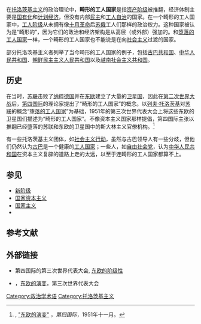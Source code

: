 {{Distinguish|堕落的工人国家}}
{{托洛茨基主义}}
在[[托洛茨基主义|托洛茨基主义]]的政治理论中，'''畸形的工人国家'''是指[[资产阶级|资产阶级]]被推翻，经济体制主要是[[国有化|国有化]]和[[计划经济|计划经济]]，但没有内部[[民主|民主]]和[[工人自治|工人自治]]的国家。在一个畸形的工人国家中，[[工人阶级|工人阶级]]从未拥有像[[十月革命|十月革命]]后[[苏俄|苏俄]]工人们那样的政治权力。这种国家被认为是“畸形的”，因为它们的政治和经济架构是从高层（或外部）强加的。和[[堕落的工人国家|堕落的工人国家]]一样，一个畸形的工人国家也不能说是在向[[社会主义|社会主义]]过渡的国家。

部分托洛茨基主义者列举了当今畸形的工人国家的例子，包括[[古巴共和国|古巴共和国]]、[[中华人民共和国|中华人民共和国]]、[[朝鲜民主主义人民共和国|朝鲜民主主义人民共和国]]以及[[越南社会主义共和国|越南社会主义共和国]]。

==历史==
在当时，[[苏联|苏联]]击败了[[纳粹德国|纳粹德国]]并在[[东欧|东欧]]建立了大量的[[卫星国|卫星国]]，因此在[[第二次世界大战|第二次世界大战]]后，[[第四国际|第四国际]]的理论家提出了“畸形的工人国家”的概念。以[[列夫·托洛茨基|列夫·托洛茨基]]对[[苏联|苏联]]的概念“[[堕落的工人国家|堕落的工人国家]]”为基础，1951年的第三次世界代表大会上将这些东欧的卫星国们描述为“畸形的工人国家”。不像资本主义国家那样提倡{{Link-en|社会革命|Social revoulution}}，第四国际主张{{Link-en|政治革命|Political revolution}}以推翻已经堕落的苏联和东欧的卫星国中的斯大林主义官僚机构。<ref>{{Link-en|皮埃尔·弗朗克|Pierre Frank}}, [http://www.marxists.org/history/etol/writers/frank/1951/08/eeurope.htm "东欧的演变"] {{Wayback|url=http://www.marxists.org/history/etol/writers/frank/1951/08/eeurope.htm |date=20200731202938 }}，''第四国际''，1951年十一月。</ref>

有一些托洛茨基主义团体，如[[社会主义行动_(美国)|社会主义行动]]，虽然与古巴领导人有一些分歧，但他们仍然认为[[古巴|古巴]]是一个健康的[[社会主义国家|工人国家]]；一些人，如[[自由社会党|自由社会党]]，认为[[中华人民共和国|中华人民共和国]]在资本主义复辟的道路上走的太远，以至于连畸形的工人国家都算不上。

==参见==
* [[新阶级|新阶级]]
* [[国家资本主义|国家资本主义]]
* [[国家主义|国家主义]]
* {{Link-en|社会主义倾向国家|Socialist-leaning countries}}

==参考文献==
{{Reflist}}

==外部链接==
* 第四国际的第三次世界代表大会, [https://web.archive.org/web/20110516143119/http://listserv.cddc.vt.edu/marxists/history/etol/document/fi/1950-1953/fi-3rdcongress/1951-congress08.htm 东欧的阶级性] 
* {{Link-en|皮埃尔·弗朗克|Pierre Frank}}，[https://web.archive.org/web/20070328222426/http://listserv.cddc.vt.edu/marxists/history/etol/writers/frank/1951/08/eeurope.htm 东欧的演变]，第三次世界代表大会

[[Category:政治学术语|Category:政治学术语]]
[[Category:托洛茨基主义|Category:托洛茨基主义]]
